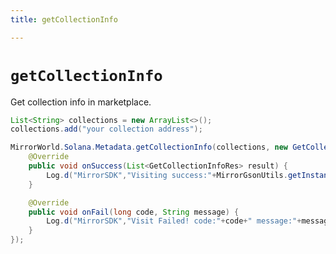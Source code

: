 ```yaml
---
title: getCollectionInfo

---
```


# `getCollectionInfo`
Get collection info in marketplace.

```java
List<String> collections = new ArrayList<>();
collections.add("your collection address");

MirrorWorld.Solana.Metadata.getCollectionInfo(collections, new GetCollectionInfoListener() {
    @Override
    public void onSuccess(List<GetCollectionInfoRes> result) {
        Log.d("MirrorSDK","Visiting success:"+MirrorGsonUtils.getInstance().toJson(result));
    }

    @Override
    public void onFail(long code, String message) {
        Log.d("MirrorSDK","Visit Failed! code:"+code+" message:"+message);
    }
});
```
